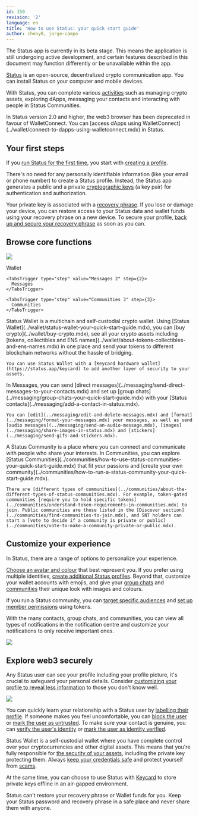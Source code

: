 ```yaml
---
id: 150
revision: '2'
language: en
title: 'How to use Status: your quick start guide'
author: cheny0, jorge-campo
---
```


<Admonition type="beta" status="Status app is currently in beta stage">
  The Status app is currently in its beta stage. This means the application is still undergoing active development, and certain features described in this document may function differently or be unavailable within the app.
</Admonition>

[Status](./what-is-status.mdx) is an open-source, decentralized crypto communication app. You can install Status on your computer and mobile devices.

With Status, you can complete various [activities](./understand-your-actions-in-status.mdx) such as managing crypto assets, exploring dApps, messaging your contacts and interacting with people in Status Communities.

<Admonition type="info">
  In Status version 2.0 and higher, the web3 browser has been deprecated in favour of WalletConnect. You can [access dApps using WalletConnect](../wallet/connect-to-dapps-using-walletconnect.mdx) in Status.
</Admonition>

## Your first steps

If you [run Status for the first time](./run-the-status-app-for-the-first-time.mdx), you start with [creating a profile](./create-a-status-profile-using-a-recovery-phrase.mdx).

There's no need for any personally identifiable information (like your email or phone number) to create a Status profile. Instead, the Status app generates a public and a private [cryptographic keys](../profile/understand-your-status-keys-and-recovery-phrase.mdx) (a key pair) for authentication and authorization.

Your private key is associated with a [recovery phrase](../profile/understand-your-status-keys-and-recovery-phrase.mdx#about-your-recovery-phrase). If you lose or damage your device, you can restore access to your Status data and wallet funds using your recovery phrase on a new device. To secure your profile, [back up and secure your recovery phrase](../profile/back-up-and-secure-your-recovery-phrase.mdx) as soon as you can.

## Browse core functions

![](https://res.cloudinary.com/dhgck7ebz/image/upload/v1726820941/Help/Documentation%20Screens/Getting%20Started/150/01%20Bottom%20Nav/150_1_Screen_Light.png)

<Tabs defaultValue="Wallet 1">
  <TabsList size={32}>
    <TabsTrigger type="step" value="Wallet 1" step={1}>
      Wallet
    </TabsTrigger>

    <TabsTrigger type="step" value="Messages 2" step={2}>
      Messages
    </TabsTrigger>

    <TabsTrigger type="step" value="Communities 3" step={3}>
      Communities
    </TabsTrigger>
  </TabsList>

  <TabsContent value="Wallet 1">
    Status Wallet is a multichain and self-custodial crypto wallet. Using [Status Wallet](../wallet/status-wallet-your-quick-start-guide.mdx), you can [buy crypto](../wallet/buy-crypto.mdx), see all your crypto assets including [tokens, collectibles and ENS names](../wallet/about-tokens-collectibles-and-ens-names.mdx) in one place and send your tokens to different blockchain networks without the hassle of bridging.

    You can use Status Wallet with a [Keycard hardware wallet](https://status.app/keycard) to add another layer of security to your assets.
  </TabsContent>

  <TabsContent value="Messages 2">
    In Messages, you can send [direct messages](../messaging/send-direct-messages-to-your-contacts.mdx) and set up [group chats](../messaging/group-chats-your-quick-start-guide.mdx) with your [Status contacts](../messaging/add-a-contact-in-status.mdx).

    You can [edit](../messaging/edit-and-delete-messages.mdx) and [format](../messaging/format-your-messages.mdx) your messages, as well as send [audio messages](../messaging/send-an-audio-message.mdx), [images](../messaging/share-images-in-status.mdx) and [stickers](../messaging/send-gifs-and-stickers.mdx).
  </TabsContent>

  <TabsContent value="Communities 3">
    A Status Community is a place where you can connect and communicate with people who share your interests. In Communities, you can explore [Status Communities](../communities/how-to-use-status-communities-your-quick-start-guide.mdx) that fit your passions and [create your own community](../communities/how-to-run-a-status-community-your-quick-start-guide.mdx).

    There are [different types of communities](../communities/about-the-different-types-of-status-communities.mdx). For example, token-gated communities [require you to hold specific tokens](../communities/understand-token-requirements-in-communities.mdx) to join. Public communities are those listed in the [Discover section](../communities/find-communities-to-join.mdx), and SNT holders can start a [vote to decide if a community is private or public](../communities/vote-to-make-a-community-private-or-public.mdx).
  </TabsContent>
</Tabs>

## Customize your experience

In Status, there are a range of options to personalize your experience.

[Choose an avatar and colour](../profile/customize-your-status-profile.mdx) that best represent you. If you prefer using multiple identities, [create additional Status profiles](../profile/create-and-use-additional-status-profiles.mdx). Beyond that, customize your wallet accounts with emojis, and give your [group chats](../messaging/customize-a-group-chat.mdx) and [communities](../communities/customize-your-community.mdx) their unique look with images and colours.

If you run a Status community, you can [target specific audiences](../communities/set-up-a-token-gated-community.mdx) and [set up member permissions](../communities/set-up-your-community-permissions.mdx) using tokens.

With the many contacts, group chats, and communities, you can view all types of notifications in the notification centre and customize your notifications to only receive important ones.

![](https://res.cloudinary.com/dhgck7ebz/image/upload/v1693213685/Help/Documentation%20Screens/Getting%20Started/150/03_Notification%20Center/150_3_Screen_Light.png)

## Explore web3 securely

Any Status user can see your profile including your profile picture, it's crucial to safeguard your personal details. Consider [customizing your profile to reveal less information](../profile/view-and-edit-your-status-profile.mdx) to those you don't know well.

![](https://res.cloudinary.com/dhgck7ebz/image/upload/v1693213837/Help/Documentation%20Screens/Getting%20Started/150/04_Profile/150_4_Screen_Light.png)

You can quickly learn your relationship with a Status user by [labelling their profile](../profile/understand-status-profile-labels.mdx). If someone makes you feel uncomfortable, you can [block the user](../profile/block-or-unblock-someone-in-status.mdx) or [mark the user as untrusted](../profile/verify-your-contacts-identity.mdx). To make sure your contact is genuine, you can [verify the user's identity](../profile/verify-your-contacts-identity.mdx) or [mark the user as identity verified](../profile/verify-your-contacts-identity.mdx).

Status Wallet is a self-custodial wallet where you have complete control over your cryptocurrencies and other digital assets. This means that you're fully responsible for [the security of your assets](../profile/secure-your-information-and-funds.mdx), including the private key protecting them. Always [keep your credentials safe](../profile/back-up-and-secure-your-recovery-phrase.mdx) and protect yourself from [scams](../wallet/understand-common-scams.mdx).

At the same time, you can choose to use Status with [Keycard](../profile/keycard-your-quick-start-guide.mdx) to store private keys offline in an air-gapped environment.

<Admonition type="info">
  Status can't restore your recovery phrase or Wallet funds for you. Keep your Status password and recovery phrase in a safe place and never share them with anyone.
</Admonition>
